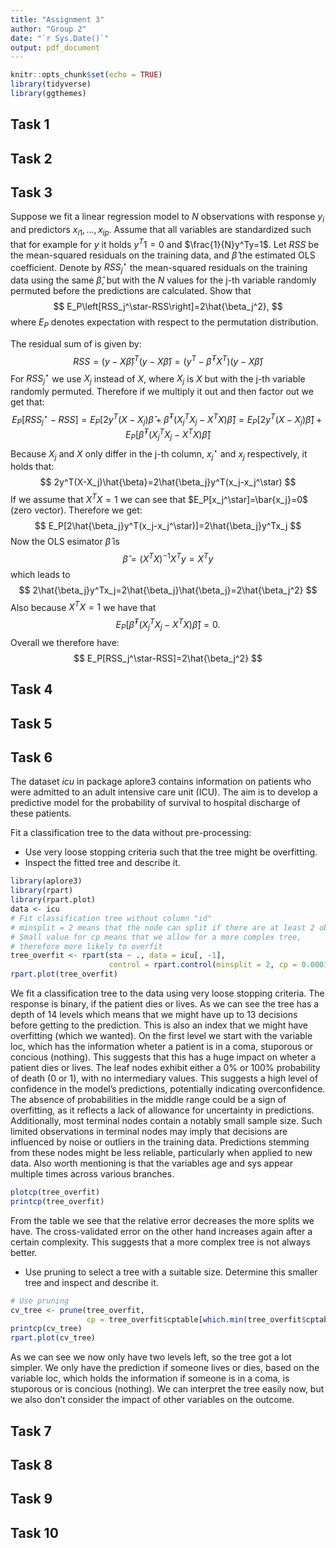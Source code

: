 ```yaml
---
title: "Assignment 3"
author: "Group 2"
date: "`r Sys.Date()`"
output: pdf_document
---
```


```r
knitr::opts_chunk$set(echo = TRUE)
library(tidyverse)
library(ggthemes)
```



## Task 1

## Task 2

## Task 3

Suppose we fit a linear regression model to $N$ observations with response $y_i$ and predictors $x_{i1},...,x_{ip}$. Assume that all variables are standardized such that for example for ${y}$ it holds $y^T1=0$ and $\frac{1}{N}y^Ty=1$. Let $RSS$ be the mean-squared residuals on the training data, and $\hat{\beta}$ the estimated OLS coefficient. Denote by $RSS_j^\star$ the mean-squared residuals on the training data using the same $\hat{\beta}$, but with the $N$ values for the j-th variable randomly
permuted before the predictions are calculated. Show that
$$
E_P\left[RSS_j^\star-RSS\right]=2\hat{\beta_j^2},
$$
where $E_P$ denotes expectation with respect to the permutation distribution.\


The residual sum of is given by:
$$
RSS=(y-X\hat{\beta})^T(y-X\hat{\beta})=(y^T-\hat{\beta}^T X^T)(y-X\hat{\beta})
$$
For $RSS_j^\star$ we use $X_j$ instead of $X$, where $X_j$ is $X$ but with the j-th variable randomly permuted. Therefore if we multiply it out and then factor out we get that:
$$
E_P[RSS_j^\star-RSS]=E_P[2y^T(X-X_j)\hat{\beta}+\hat{\beta}^T(X_j^TX_j-X^TX)\hat{\beta}]=E_P[2y^T(X-X_j)\hat{\beta}]+E_P[\hat{\beta}^T(X_j^TX_j-X^TX)\hat{\beta}]
$$
Because $X_j$ and $X$ only differ in the j-th column, $x_j^\star$ and $x_j$ respectively, it holds that:
$$
2y^T(X-X_j)\hat{\beta}=2\hat{\beta_j}y^T(x_j-x_j^\star)
$$
If we assume that $X^TX=1$ we can see that $E_P[x_j^\star]=\bar{x_j}=0$ (zero vector). Therefore we get:
$$
E_P[2\hat{\beta_j}y^T(x_j-x_j^\star)]=2\hat{\beta_j}y^Tx_j
$$
Now the OLS esimator $\hat{\beta}$ is
$$
\hat{\beta}=\left(X^TX \right)^{-1}X^Ty=X^Ty
$$
which leads to
$$
2\hat{\beta_j}y^Tx_j=2\hat{\beta_j}\hat{\beta_j}=2\hat{\beta_j^2}
$$
Also because $X^TX=1$ we have that 
$$
E_P[\hat{\beta}^T(X_j^TX_j-X^TX)\hat{\beta}]=0.
$$ 
Overall we therefore have:
$$
E_P[RSS_j^\star-RSS]=2\hat{\beta_j^2}
$$



## Task 4

## Task 5

## Task 6

The dataset $icu$ in package aplore3 contains information on patients who were admitted to an adult intensive care
unit (ICU). The aim is to develop a predictive model for the probability of survival to hospital discharge of these
patients.

Fit a classification tree to the data without pre-processing:\

- Use very loose stopping criteria such that the tree might be overfitting.\
- Inspect the fitted tree and describe it.\


```r
library(aplore3)
library(rpart)
library(rpart.plot)
data <- icu
# Fit classification tree without column "id"
# minsplit = 2 means that the node can split if there are at least 2 observations
# Small value for cp means that we allow for a more complex tree,
# therefore more likely to overfit
tree_overfit <- rpart(sta ~ ., data = icu[, -1], 
                      control = rpart.control(minsplit = 2, cp = 0.0001))
rpart.plot(tree_overfit)

```
We fit a classification tree to the data using very loose stopping criteria. The response is binary, if the patient dies or lives. As we can see the tree has a depth of 14 levels which means that we might have up to 13 decisions before getting to the prediction. This is also an index that we might have overfitting (which we wanted). On the first level we start with the variable loc, which has the information wheter a patient is in a coma, stuporous or concious (nothing). This suggests that this has a huge impact on wheter a patient dies or lives. The leaf nodes exhibit either a 0% or 100% probability of death (0 or 1), with no intermediary values. This suggests a high level of confidence in the model's predictions, potentially indicating overconfidence. The absence of probabilities in the middle range could be a sign of overfitting, as it reflects a lack of allowance for uncertainty in predictions. Additionally, most terminal nodes contain a notably small sample size. Such limited observations in terminal nodes may imply that decisions are influenced by noise or outliers in the training data. Predictions stemming from these nodes might be less reliable, particularly when applied to new data. Also worth mentioning is that the variables age and sys appear multiple times across various branches.

```r
plotcp(tree_overfit)
printcp(tree_overfit)
```
From the table we see that the relative error decreases the more splits we have. The cross-validated error on the other hand increases again after a certain complexity. This suggests that a more complex tree is not always better.


- Use pruning to select a tree with a suitable size. Determine this smaller tree and inspect and describe it.

```r
# Use pruning
cv_tree <- prune(tree_overfit, 
                 cp = tree_overfit$cptable[which.min(tree_overfit$cptable[,"xerror"]),"CP"])
printcp(cv_tree)
rpart.plot(cv_tree)

```
As we can see we now only have two levels left, so the tree got a lot simpler. We only have the prediction if someone lives or dies, based on the variable loc, which holds the information if someone is in a coma, is stuporous or is concious (nothing). We can interpret the tree easily now, but we also don't consider the impact of other variables on the outcome.


## Task 7

## Task 8

## Task 9

## Task 10

